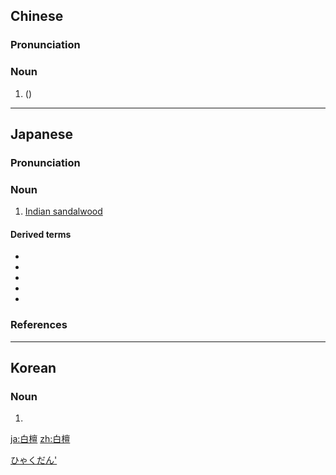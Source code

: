 ==Chinese==
{{zh-forms}}
{{wikipedia|lang=zh}}

===Pronunciation===
{{zh-pron
|m=báitán
|c=baak6 taan4
|mn=pe̍h-tôaⁿ
|cat=n
}}

===Noun===
{{zh-noun}}

# {{vern|sapphireberry}} ({{taxlink|Symplocos paniculata|species|noshow=1}})

----

==Japanese==
{{wikipedia|lang=ja}}
{{ja-kanjitab|びゃく|だん|yomi=o}}

===Pronunciation===
{{ja-pron|yomi=goon|びゃくだん|acc=2|acc_ref=DJR,NHK|acc2=0|acc2_ref=DJR,NHK}}

===Noun===
{{ja-noun|びゃくだん|ビャクダン}}

# [[Indian sandalwood]]

====Derived terms====
* {{ja-r|金白檀|きんびゃくだん}}
* {{ja-r|白檀香|びゃくだんこう|[[sandalwood]] [[incense]]}}
* {{ja-r|白檀塗り|びゃくだんぬり}}
* {{ja-r|白檀磨き|びゃくだんみがき}}
* {{ja-r|白檀油|びゃくだんゆ|[[sandalwood]] [[oil]]}}

===References===
<references/>

[[Category:ja:Trees|ひゃくだん']]

----

==Korean==
{{ko-hanjatab}}

===Noun===
{{ko-noun|hangeul=백단}}

# {{hanja form of|백단|[[Indian sandalwood]]}}

[[ja:白檀]]
[[zh:白檀]]